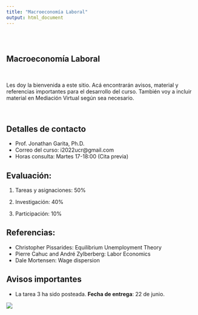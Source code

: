 ```yaml
---
title: "Macroeconomía Laboral"
output: html_document
---
```


<style type="text/css">
.title {
  display: none;
}

#getting-started img {
  margin-right: 10px;
}

</style>

<div class="row" style="padding-top: 30px;">
<div class="col-sm-6">


# **Macroeconomía Laboral**
<br>

Les doy la bienvenida a este sitio. Acá encontrarán avisos, material y referencias importantes para el desarrollo del curso. También voy a incluir material en Mediación Virtual según sea necesario. 

<br>

## Detalles de contacto
* Prof. Jonathan Garita, Ph.D.
* Correo del curso: i2022ucr@gmail.com
* Horas consulta: Martes 17-18:00 (Cita previa)

## Evaluación:

1. Tareas y asignaciones: 50%

2. Investigación: 40%

3. Participación: 10%

## Referencias:

* Christopher Pissarides: Equilibrium Unemployment Theory
* Pierre Cahuc and André Zylberberg: Labor Economics
* Dale Mortensen: Wage dispersion

## Avisos importantes
* La tarea 3 ha sido posteada. **Fecha de entrega**: 22 de junio.



</div>
<div class="col-sm-6">


<a href = "https://sites.google.com/site/matthiaskehrig/hermes">
![](images/hermes.jpg)


</a>
</div>
